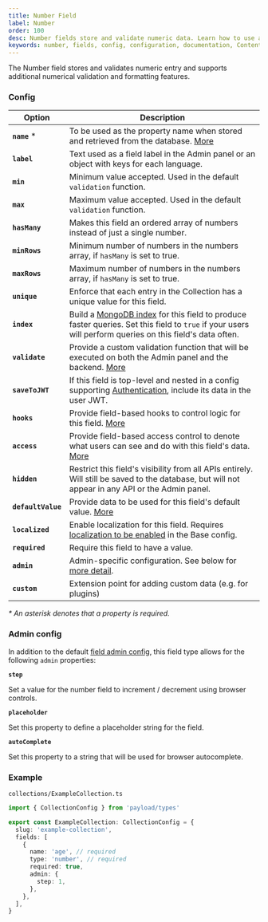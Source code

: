 ```yaml
---
title: Number Field
label: Number
order: 100
desc: Number fields store and validate numeric data. Learn how to use and format Number fields, see examples and Number field options.
keywords: number, fields, config, configuration, documentation, Content Management System, cms, headless, javascript, node, react, express
---
```


<Banner>
  The Number field stores and validates numeric entry and supports additional numerical validation
  and formatting features.
</Banner>

<LightDarkImage
  srcLight="https://payloadcms.com/images/docs/fields/number.png"
  srcDark="https://payloadcms.com/images/docs/fields/number-dark.png"
  alt="Shows a Number field in the Payload admin panel"
  caption="Admin panel screenshot of a Number field"
/>

### Config

| Option             | Description                                                                                                                                                                                         |
| ------------------ | --------------------------------------------------------------------------------------------------------------------------------------------------------------------------------------------------- |
| **`name`** \*      | To be used as the property name when stored and retrieved from the database. [More](/docs/fields/overview#field-names)                                                                              |
| **`label`**        | Text used as a field label in the Admin panel or an object with keys for each language.                                                                                                             |
| **`min`**          | Minimum value accepted. Used in the default `validation` function.                                                                                                                                  |
| **`max`**          | Maximum value accepted. Used in the default `validation` function.                                                                                                                                  |
| **`hasMany`**      | Makes this field an ordered array of numbers instead of just a single number.                                                                                                                       |
| **`minRows`**      | Minimum number of numbers in the numbers array, if `hasMany` is set to true.                                                                                                                        |
| **`maxRows`**      | Maximum number of numbers in the numbers array, if `hasMany` is set to true.                                                                                                                        |
| **`unique`**       | Enforce that each entry in the Collection has a unique value for this field.                                                                                                                        |
| **`index`**        | Build a [MongoDB index](https://docs.mongodb.com/manual/indexes/) for this field to produce faster queries. Set this field to `true` if your users will perform queries on this field's data often. |
| **`validate`**     | Provide a custom validation function that will be executed on both the Admin panel and the backend. [More](/docs/fields/overview#validation)                                                        |
| **`saveToJWT`**    | If this field is top-level and nested in a config supporting [Authentication](/docs/authentication/config), include its data in the user JWT.                                                       |
| **`hooks`**        | Provide field-based hooks to control logic for this field. [More](/docs/fields/overview#field-level-hooks)                                                                                          |
| **`access`**       | Provide field-based access control to denote what users can see and do with this field's data. [More](/docs/fields/overview#field-level-access-control)                                             |
| **`hidden`**       | Restrict this field's visibility from all APIs entirely. Will still be saved to the database, but will not appear in any API or the Admin panel.                                                    |
| **`defaultValue`** | Provide data to be used for this field's default value. [More](/docs/fields/overview#default-values)                                                                                                |
| **`localized`**    | Enable localization for this field. Requires [localization to be enabled](/docs/configuration/localization) in the Base config.                                                                     |
| **`required`**     | Require this field to have a value.                                                                                                                                                                 |
| **`admin`**        | Admin-specific configuration. See below for [more detail](#admin-config).                                                                                                                           |
| **`custom`**       | Extension point for adding custom data (e.g. for plugins)                                                                                                                                           |

_\* An asterisk denotes that a property is required._

### Admin config

In addition to the default [field admin config](/docs/fields/overview#admin-config), this field type allows for the following `admin` properties:

**`step`**

Set a value for the number field to increment / decrement using browser controls.

**`placeholder`**

Set this property to define a placeholder string for the field.

**`autoComplete`**

Set this property to a string that will be used for browser autocomplete.

### Example

`collections/ExampleCollection.ts`

```ts
import { CollectionConfig } from 'payload/types'

export const ExampleCollection: CollectionConfig = {
  slug: 'example-collection',
  fields: [
    {
      name: 'age', // required
      type: 'number', // required
      required: true,
      admin: {
        step: 1,
      },
    },
  ],
}
```
